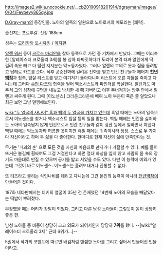 http://images2.wikia.nocookie.net/__cb20100918201914/dgrayman/images/0/04/Fevbevy865gv.jpg

[[D.Gray-man]]의 등장인물. 노아의 일족의 일원으로 노아로서의 메모리는 [쾌락]. 

출신지는 포르투갈. 신장 188cm. 

성우는 [[모리카와 토시유키]] / [[이지환]].

[[알렌 워커]] 등이 [[크로스 마리안]]을 찾아 동쪽으로 가던 중 기차에서 만났다. 그때는 어리숙한 [알레이스터 크로울리 3세]를 봉 삼아 타짜짓하다가 도리어 본격 타짜 알렌에게 딱 걸려 속옷 빼고 다 털린 지저분한 막노동자였다. 그러나 알렌의 호의로 옷과 짐을 돌려받고 답례로 카드를 준다. 직후 공중전화에 걸려온 전화를 받고 인간 친구들과 헤어져 '''[[천년백작]]'''과 접촉, 암살 리스트를 받고 여기저기 돌아다니며 리스트에 오른 자들을 죽이고 다니는데 그러다 [[수만 다크]]의 협력을 얻어 엑소시스트와 파인더를 학살한다. 알렌과도 마주쳐 그의 심장에 구멍을 내놓고 방치한 채 홱 가버리고 이후 무너져가는 방주 안에서 알렌과 싸우게 된다. 그때 [이노센스] 크라운크라운에 베여 노아 부분이 죽은 줄 알았으나 최근 보면 그냥 멀쩡해보인다.

[[wiki:"두 얼굴의 사나이" 흑과 백의 두 얼굴을 가지고 있는데]] 흑일 때에는 노아의 일족으로서 이노센스를 찾거나 엑소시스트 암살 등의 일을 맡는다. 백일 때에는 인간을 싫어하는 노아의 일족답지 않게 인간으로서 인간 친구들과 같이 광산 등에서 일하면서 지낸다. 백일 때에는 막노동자라 허름한 옷이지만 흑일 때에는 귀족이시라 정장. 스스로 두 가지 다 자신이라고 하며 두 삶을 다 좋아한다. 한마디로 현재 자신의 삶에 만족한다는 것.

무기는 '파괴의 손' 으로 모든 것을 자신의 마음대로 만지거나 거절할 수 있다. 예를 들어 뜨거운 불길에 휩싸여도 그걸 거절한다고 하면 절대 화상을 입지 않고 사람의 몸 속의 장기도 마음대로 만질 수 있으며 공기를 밟고 서있을 수도 있다. 다만 이 능력에 예외가 있는데 그것이 바로 이노센스. 이노센스는 흘려보내거나 관통할 수 없다. 

또 티즈라고 불리는 식인나비를 데리고 다니는데 그건 본인의 능력이 아니라 [[천년백작]]이 만들어준 것이다.

187화 네타판에서는 티키의 얼굴이 35년 전 존재했던 14번째 노아의 모습을 빼닮았다는 떡밥이 뿌려졌다.

부활했을 때는 머리가 장발이 되었다. 그리고 다른 남성 노아들이 그렇듯이 몸이 상당히 좋은 편.

남성 노아들 중 비중이 상당히 크고 외모가 되어서인지 당당히 '''7위'''를 했다. --[wiki:"알레이스터 크로울리 3세" 근데 6위가...]--

5권에서 작가의 코맨트에 따르면 배컴처럼 핸섬한 노아를 그리고 싶어서 만들어진 인물이라고.
